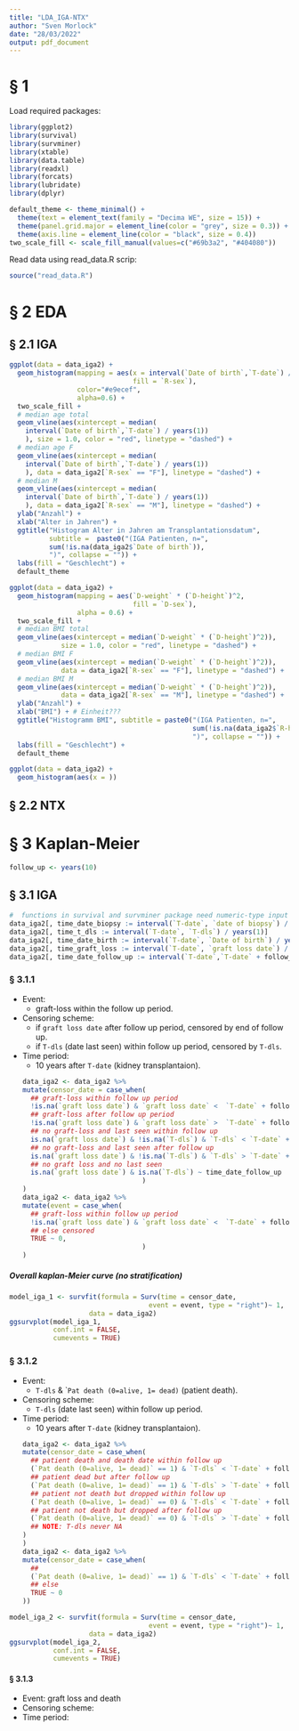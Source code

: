 ```yaml
---
title: "LDA_IGA-NTX"
author: "Sven Morlock"
date: "28/03/2022"
output: pdf_document
---
```

# § 1

Load required packages:

```r
library(ggplot2)
library(survival)
library(survminer)
library(xtable)
library(data.table)
library(readxl)
library(forcats)
library(lubridate)
library(dplyr)
```
```r
default_theme <- theme_minimal() +
  theme(text = element_text(family = "Decima WE", size = 15)) +
  theme(panel.grid.major = element_line(color = "grey", size = 0.3)) +
  theme(axis.line = element_line(color = "black", size = 0.4))
two_scale_fill <- scale_fill_manual(values=c("#69b3a2", "#404080"))

```

Read data using read_data.R scrip:

```r
source("read_data.R")
```
\newpage
---
# § 2 EDA

## § 2.1 IGA

```r
ggplot(data = data_iga2) +
  geom_histogram(mapping = aes(x = interval(`Date of birth`,`T-date`) / years(1),
                               fill = `R-sex`),
                 color="#e9ecef",
                 alpha=0.6) +
  two_scale_fill +
  # median age total
  geom_vline(aes(xintercept = median(
    interval(`Date of birth`,`T-date`) / years(1))
    ), size = 1.0, color = "red", linetype = "dashed") +
  # median age F
  geom_vline(aes(xintercept = median(
    interval(`Date of birth`,`T-date`) / years(1))
    ), data = data_iga2[`R-sex` == "F"], linetype = "dashed") +
  # median M
  geom_vline(aes(xintercept = median(
    interval(`Date of birth`,`T-date`) / years(1))
    ), data = data_iga2[`R-sex` == "M"], linetype = "dashed") +
  ylab("Anzahl") +
  xlab("Alter in Jahren") +
  ggtitle("Histogram Alter in Jahren am Transplantationsdatum",
          subtitle =  paste0("(IGA Patienten, n=",
          sum(!is.na(data_iga2$`Date of birth`)),
          ")", collapse = "")) +
  labs(fill = "Geschlecht") +
  default_theme
```

```r
ggplot(data = data_iga2) +
  geom_histogram(mapping = aes(`D-weight` * (`D-height`)^2,
                               fill = `D-sex`),
                 alpha = 0.6) +
  two_scale_fill +
  # median BMI total
  geom_vline(aes(xintercept = median(`D-weight` * (`D-height`)^2)),
             size = 1.0, color = "red", linetype = "dashed") +
  # median BMI F
  geom_vline(aes(xintercept = median(`D-weight` * (`D-height`)^2)),
             data = data_iga2[`R-sex` == "F"], linetype = "dashed") +
  # median BMI M
  geom_vline(aes(xintercept = median(`D-weight` * (`D-height`)^2)),
             data = data_iga2[`R-sex` == "M"], linetype = "dashed") +
  ylab("Anzahl") +
  xlab("BMI") + # Einheit???
  ggtitle("Histogramm BMI", subtitle = paste0("(IGA Patienten, n=",
                                              sum(!is.na(data_iga2$`R-height`)),
                                              ")", collapse = "")) +
  labs(fill = "Geschlecht") +
  default_theme
```
```r
ggplot(data = data_iga2) +
  geom_histogram(aes(x = ))

```
## § 2.2 NTX

\newpage
---
# § 3 Kaplan-Meier

```r
follow_up <- years(10)
```

## § 3.1 IGA

```r
#  functions in survival and survminer package need numeric-type input
data_iga2[, time_date_biopsy := interval(`T-date`, `date of biopsy`) / years(1)]
data_iga2[, time_t_dls := interval(`T-date`, `T-dls`) / years(1)]
data_iga2[, time_date_birth := interval(`T-date`, `Date of birth`) / years(1)]
data_iga2[, time_graft_loss := interval(`T-date`, `graft loss date`) / years(1)]
data_iga2[, time_date_follow_up := interval(`T-date`,`T-date` + follow_up) / years(1)]
```
### § 3.1.1 

- Event:
  - graft-loss within the follow up period.
  
- Censoring scheme:
  - if `graft loss date` after follow up period, censored by end of follow up.
  - if `T-dls` (date last seen) within follow up period, censored by `T-dls`.
  
- Time period:
  -  10 years after `T-date` (kidney transplantaion).
```r
data_iga2 <- data_iga2 %>% 
  mutate(censor_date = case_when(
    ## graft-loss within follow up period
    !is.na(`graft loss date`) & `graft loss date` <  `T-date` + follow_up ~ time_graft_loss,
    ## graft-loss after follow up period
    !is.na(`graft loss date`) & `graft loss date` >  `T-date` + follow_up ~ time_date_follow_up,
    ## no graft-loss and last seen within follow up
    is.na(`graft loss date`) & !is.na(`T-dls`) & `T-dls` < `T-date` + follow_up ~ time_t_dls,
    ## no graft-loss and last seen after follow up
    is.na(`graft loss date`) & !is.na(`T-dls`) & `T-dls` > `T-date` + follow_up ~ time_date_follow_up,
    ## no graft loss and no last seen 
    is.na(`graft loss date`) & is.na(`T-dls`) ~ time_date_follow_up
                                )
  )
data_iga2 <- data_iga2 %>% 
  mutate(event = case_when(
    ## graft-loss within follow up period
    !is.na(`graft loss date`) & `graft loss date` <  `T-date` + follow_up ~ 1,
    ## else censored
    TRUE ~ 0,
                                )
  )
```

##### Overall kaplan-Meier curve (no stratification)

```r
model_iga_1 <- survfit(formula = Surv(time = censor_date,
                                   event = event, type = "right")~ 1,
                    data = data_iga2)  
ggsurvplot(model_iga_1,
           conf.int = FALSE,
           cumevents = TRUE)
```

### § 3.1.2
- Event: 
  - `T-dls` & ``Pat death (0=alive, 1= dead)` (patient death).
- Censoring scheme:
  - `T-dls` (date last seen) within follow up period.
- Time period:
  - 10 years after `T-date` (kidney transplantaion).
```r
data_iga2 <- data_iga2 %>% 
  mutate(censor_date = case_when(
    ## patient death and death date within follow up
    (`Pat death (0=alive, 1= dead)` == 1) & `T-dls` < `T-date` + follow_up ~ time_t_dls,
    ## patient dead but after follow up
    (`Pat death (0=alive, 1= dead)` == 1) & `T-dls` > `T-date` + follow_up ~ time_date_follow_up,
    ## patient not death but dropped within follow up
    (`Pat death (0=alive, 1= dead)` == 0) & `T-dls` < `T-date` + follow_up ~ time_t_dls,
    ## patient not death but dropped after follow up
    (`Pat death (0=alive, 1= dead)` == 0) & `T-dls` > `T-date` + follow_up ~ time_date_follow_up,
    ## NOTE: T-dls never NA
  )
)
data_iga2 <- data_iga2 %>% 
  mutate(censor_date = case_when(
    ## 
    (`Pat death (0=alive, 1= dead)` == 1) & `T-dls` < `T-date` + follow_up ~ 1,
    ## else
    TRUE ~ 0
  ))
```

```r
model_iga_2 <- survfit(formula = Surv(time = censor_date,
                                   event = event, type = "right")~ 1,
                    data = data_iga2)  
ggsurvplot(model_iga_2,
           conf.int = FALSE,
           cumevents = TRUE)
```

#### § 3.1.3
- Event: graft loss and death
- Censoring scheme:
- Time period: